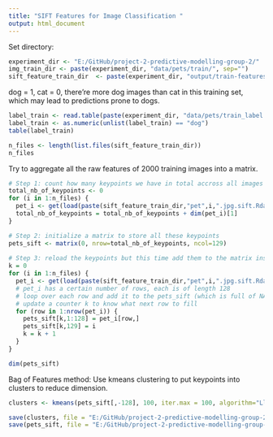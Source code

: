 ```yaml
---
title: "SIFT Features for Image Classification "
output: html_document
---
```


Set directory:

```r
experiment_dir <- "E:/GitHub/project-2-predictive-modelling-group-2/"
img_train_dir <- paste(experiment_dir, "data/pets/train/", sep="")
sift_feature_train_dir  <- paste(experiment_dir, "output/train-features/", sep="")
```

dog = 1, cat = 0, there're more dog images than cat in this training set, which may lead to predictions prone to dogs.

```r
label_train <- read.table(paste(experiment_dir, "data/pets/train_label.txt", sep = ""), header = F)
label_train <- as.numeric(unlist(label_train) == "dog")
table(label_train)
```

```r
n_files <- length(list.files(sift_feature_train_dir))
n_files
```

Try to aggregate all the raw features of 2000 training images into a matrix.

```r
# Step 1: count how many keypoints we have in total accross all images
total_nb_of_keypoints <- 0
for (i in 1:n_files) {
  pet_i <- get(load(paste(sift_feature_train_dir,"pet",i,".jpg.sift.Rdata",sep=""))[2])
  total_nb_of_keypoints = total_nb_of_keypoints + dim(pet_i)[1]
}

# Step 2: initialize a matrix to store all these keypoints
pets_sift <- matrix(0, nrow=total_nb_of_keypoints, ncol=129)
  
# Step 3: reload the keypoints but this time add them to the matrix instead of simply counting them
k = 0
for (i in 1:n_files) {
  pet_i <- get(load(paste(sift_feature_train_dir,"pet",i,".jpg.sift.Rdata",sep=""))[2])
  # pet_i has a certain number of rows, each is of length 128
  # loop over each row and add it to the pets_sift (which is full of NA initially)
  # update a counter k to know what next row to fill
  for (row in 1:nrow(pet_i)) {
    pets_sift[k,1:128] = pet_i[row,]
    pets_sift[k,129] = i
    k = k + 1
  }
}
```

```r
dim(pets_sift)
```

Bag of Features method: Use kmeans clustering to put keypoints into clusters to reduce dimension.

```r
clusters <- kmeans(pets_sift[,-128], 100, iter.max = 100, algorithm="Lloyd")
```


```r
save(clusters, file = "E:/GitHub/project-2-predictive-modelling-group-2/output/clusters.RData")
save(pets_sift, file = "E:/GitHub/project-2-predictive-modelling-group-2/output/pets_sift.RData")
```

  